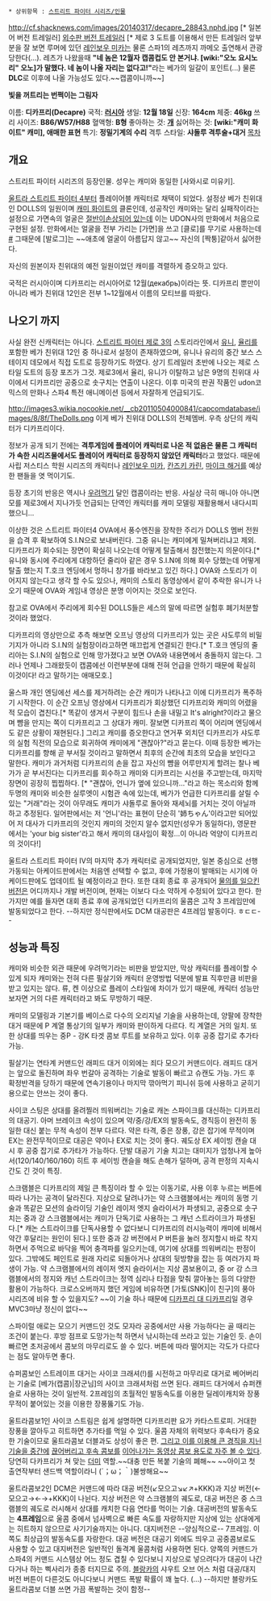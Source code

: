  * 상위항목 : [[스트리트 파이터 시리즈/인물]]

http://cf.shacknews.com/images/20140317/decapre_28843.nphd.jpg
{{{#!html
<object width="560" height="315"><param name="movie" value="//www.youtube.com/v/rKJruVAtSWw?version=3&amp;hl=ko_KR"></param><param name="allowFullScreen" value="true"></param><param name="allowscriptaccess" value="always"></param><embed src="//www.youtube.com/v/rKJruVAtSWw?version=3&amp;hl=ko_KR" type="application/x-shockwave-flash" width="560" height="315" allowscriptaccess="always" allowfullscreen="true"></embed></object>
}}}[* 일본어 버전 트레일러]
[http://www.youtube.com/watch?v=dC-Hl33Xqpk 외수판 버전 트레일러]
[* 제로 3 도트를 이용해서 만든 트레일러 앞부분을 잘 보면 루머에 있던 [[레인보우 미카]]는 물론 스파1의 레츠까지 까메오 출연해서 관광당한다(...). 레츠가 나왔을때 '''"네 놈은 12월자 캡콤컵도 안 본거냐. [wiki:"오노 요시노리" 오노]가 말했다. 네 놈이 나올 자리는 없다고!"'''라는 베가의 일갈이 포인트(...) 물론 '''DLC'''로 이후에 나올 가능성도 있다.~~캡콤이니까~~]

'''빛을 꺼트리는 번쩍이는 그림자'''

이름: '''디카프리(Decapre)'''
국적: '''[[러시아]]'''
생일: '''12월 18일'''
신장: '''164cm'''
체중: '''46kg'''
쓰리 사이즈: '''B86/W57/H88'''
혈액형: '''B형'''
좋아하는 것: '''[[개]]'''
싫어하는 것: '''[wiki:"캐미 화이트" 캐미], 애매한 표현'''
특기: '''정밀기계의 수리'''
격투 스타일: '''샤돌루 격투술+대거'''
[[목차]]
== 개요 ==
스트리트 파이터 시리즈의 등장인물. 성우는 캐미와 동일한 [사와시로 미유키].

[[울트라 스트리트 파이터 4]]부터 플레이어블 캐릭터로 채택이 되었다. 설정상 베가 친위대인 DOLLS의 일원이며 [[캐미 화이트]]의 클론인데, 성공작인 캐미와는 달리 실패작이라는 설정으로 가면속의 얼굴은 [http://i.imgur.com/IRUZfhv.jpg 절반이][http://www.vg247.com/2014/03/18/ultra-street-fighter-4-decapre-art-shows-early-character-designs/ 손상되어 있는데] 이는 UDON사의 만화에서 처음으로 구현된 설정. 만화에서는 얼굴을 전부 가리는 [가면]을 쓰고 [클로]를 무기로 사용하는데[http://www.comicvine.com/decapre/4005-42752/images/ #] 그때문에 [발로그]는 ~~애초에 얼굴이 아름답지 않고~~ 자신의 [짝퉁]같아서 싫어한다.

자신의 원본이자 친위대의 예전 일원이었던 캐미를 격렬하게 증오하고 있다.

국적은 러시아이며 디카프리는 러시아어로 12월(декабрь)이라는 뜻. 디카프리 뿐만이 아니라 베가 친위대 12인은 전부 1~12월에서 이름의 모티브를 따왔다.

== 나오기 까지 ==
사실 완전 신캐릭터는 아니다. [[스트리트 파이터 제로 3]]의 스토리라인에서 [[유니]], [[율리]]를 포함한 베가 친위대 12인 중 하나로서 설정이 존재하였으며, 유니나 유리의 중간 보스 스테이지 데모에서 직접 도트로 등장하기도 하였다. 상기 트레일러 초반에 나오는 제로 스타일 도트의 등장 포즈가 그것. 제로3에서 율리, 유니가 이탈하고 남은 9명의 친위대 사이에서 디카프리만 공중으로 솟구치는 연출이 나온다. 이후 미국의 판권 작품인 udon코믹스의 만화나 스파4 특전 애니메이션 등에서 자잘하게 언급되기도.

http://images3.wikia.nocookie.net/__cb20110504000841/capcomdatabase/images/8/8f/TheDolls.png
이게 베가 친위대 DOLLS의 전체멤버. 우측 상단의 캐릭터가 디카프리이다.
 
정보가 공개 되기 전에는 '''격투게임에 플레이어 캐릭터로 나온 적 없음은 물론 그 캐릭터가 속한 시리즈물에서도 플레이어 캐릭터로 등장하지 않았던 캐릭터'''라고 했었다. 때문에 사립 저스티스 학원 시리즈의 캐릭터나 [[레인보우 미카]], [[칸즈키 카린]], [[마이크 해거]]를 예상한 팬들을 엿 먹이기도.

등장 초기의 반응은 역시나 [[우려먹기]] 달인 캡콤이라는 반응. 사실상 극히 매니아 아니면 모를 제로3에서 지나가듯 언급되는 단역인 캐릭터를 캐미 모델링 재활용해서 내다시피 했으니... 

이상한 것은 스트리트 파이터4 OVA에서 풍수엔진을 장착한 주리가 DOLLS 멤버 전원을 습격 후 확보하여 S.I.N으로 보내버린다. 그중 유니는 캐미에게 밀쳐버리냐고 제외. 디카프리가 회수되는 장면이 확실히 나오는데 어떻게 탈출해서 참전했는지 의문이다.[* 유니와 동시에 주리에게 대항하던 줄리아 같은 경우 S.I.N에 의해 회수 당했는데 어떻게 탈출 했는지 T.호크 엔딩에서 멍하니 창가를 바라보고 있긴 하다.] OVA와 스토리가 이어지지 않는다고 생각 할 수도 있으나, 캐미의 스토리 동영상에서 같이 추락한 유니가 나오기 때문에 OVA와 게임내 영상은 분명 이어지는 것으로 보인다.

참고로 OVA에서 주리에게 회수된 DOLLS들은 세스의 말에 따르면 실험후 폐기처분할 것이라 했었다.

디카프리의 영상만으로 추측 해보면 오프닝 영상의 디카프리가 있는 곳은 샤도루의 비밀기지가 아니라 S.I.N의 실험장이라고하면 매끄럽게 연결되긴 한다.[* T.호크 엔딩의 줄리아는 S.I.N의 실험으로 인해 망가졌다고 보면 OVA와 내용면에서 충돌하지 않는다. 그러나 언제나 그래왔듯이 캡콤에선 이런부분에 대해 전혀 언급을 안하기 때문에 확실히 이것이다! 라고 말하기는 애매모호.]

울스파 개인 엔딩에선 세스를 제거하려는 순간 캐미가 나타나고 이에 디카프리가 폭주하기 시작한다. 이 순간 오프닝 영상에서 디카프리가 회상했던 디카프리와 캐미의 어렸을적 모습이 겹친다.[* 똑같이 생겨서 구분이 힘드나 손을 내밀고 It's alright?이라고 물으며 뺨을 만지는 쪽이 디카프리고 그 상대가 캐미. 잘보면 디카프리 쪽이 어리며 엔딩에서도 같은 상황이 재현된다.]  그리고 캐미를 증오한다고 연거푸 외치던 디카프리가 샤도루의 실험 직전의 모습으로 회귀하여 캐미에게 "괜찮아?"라고 묻는다. 이때 등장한 베가는 디카프리를 향해 곧 부서질 것이라고 말하면서 최후의 순간에 최초의 모습을 보인다고 말한다. 캐미가 과거처럼 디카프리의 손을 잡고 자신의 뺨을 어루만지게 할려는 찰나 베가가 곧 부서진다는 디카프리를 회수하고 캐미와 디카프리는 시선을 주고받는데, 마지막 장면이 굉장히 찝찝하다. [* "괜찮아, 언니가 옆에 있으니까..."라고 하는 목소리와 함께 두명의 캐미와 비슷한 실루엣이 시험관 속에 있는데, 베가가 언급한 디카프리를 살릴 수 있는 "거래"라는 것이 아무래도 캐미가 샤돌루로 돌아와 재세뇌를 거치는 것이 아닐까 하고 추정된다. 일어판에서는 저 '언니'라는 표현이 단순히 '姉ちゃん'이라고만 되어있어 저 대사가 디카프리의 것인지 캐미의 것인지 알수 없지만(성우가 동일하다), 영문판에서는 'your big sister'라고 해서 캐미의 대사임이 확정...이 아니라 억양이 디카프리의 것이다!]

울트라 스트리트 파이터 IV의 마지막 추가 캐릭터로 공개되었지만, 일본 중심으로 선행가동되는 아케이드판에서는 처음엔 선택할 수 없고, 후에 가정용이 발매되는 시기에 아케이드판에도 업데이트 될 예정이라고 한다. 또한 대회 종료 후 공개되어 [[사기 캐릭터|물의를 일으킨 버전]]은 어디까지나 개발 버전이며, 현재는 이보다 다소 약하게 수정되어 있다고 한다. 한가지만 예를 들자면 대회 종료 후에 공개되었던 디카프리의 울콤은 고작 3 프레임만에 발동되었다고 한다. --하지만 정식판에서도 DCM 대공판은 4프레임 발동이다. ㅎㄷㄷ--

== 성능과 특징 ==
캐미와 비슷한 외관 때문에 우려먹기라는 비판을 받았지만, 막상 캐릭터를 플레이할 수 있게 되자 캐미와는 전혀 다른 필살기와 캐릭터 운영방법 덕분에 발표 직후만큼 비판을 받고 있지는 않다. 류, 켄 이상으로 플레이 스타일에 차이가 있기 때문에, 캐릭터 성능만 보자면 거의 다른 캐릭터라고 봐도 무방하기 때문. 

캐미의 모델링과 기본기를 베이스로 다수의 오리지널 기술을 사용하는데, 양팔에 장착한 대거 때문에 P 계열 통상기의 일부가 캐미와 판이하게 다르다. 킥 계열은 거의 일치. 또한 상대를 띄우는 중P - 강K 타겟 콤보 루트를 보유하고 있다. 이후 공중 잡기로 추가타 가능. 

필살기는 연타계 커맨드인 래피드 대거 이외에는 죄다 모으기 커맨드이다. 래피드 대거는 앞으로 돌진하며 좌우 번갈아 공격하는 기술로 발동이 빠르고 슈캔도 가능. 가드 후 확정반격을 당하기 때문에 연속기용이나 마지막 깎아먹기 피니쉬 등에 사용하고 굳히기 용으로는 안쓰는 것이 좋다. 

사이코 스팅은 상대를 올려찔러 띄워버리는 기술로 캐논 스파이크를 대신하는 디카프리의 대공기. 아머 브레이크 속성이 있으며 약/중/강/EX의 발동속도, 경직등이 완전히 동일한 대신 붙는 무적 속성이 전부 다르다. 약은 타격, 중은 장풍, 강은 잡기에 무적이며 EX는 완전무적이므로 대공은 약이나 EX로 치는 것이 좋다. 궤도상 EX 세이빙 캔슬 대시 후 공중 잡기로 추가타가 가능하다. 단발 대공기 기술 치고는 대미지가 엄청나게 높아서(120/140/160/160) 히트 후 세이빙 캔슬을 해도 손해가 덜하며, 공격 판정의 지속시간도 긴 것이 특징. 

스크램블은 디카프리의 제일 큰 특징이라 할 수 있는 이동기로, 사용 이후 누르는 버튼에 따라 나가는 공격이 달라진다. 지상으로 달려나가는 약 스크램블에서는 캐미의 동명 기술과 똑같은 모션의 슬라이딩 기술인 레이저 엣지 슬라이서가 파생되고, 공중으로 솟구치는 중과 강 스크램블에서는 캐미가 단독기로 사용하는 그 캐넌 스트라이크가 파생된다.[* 캐논 스트라이크를 단독사용할 수 없다보니 디카프리의 러시능력이 캐미에 비해서 약간 후달리는 원인이 된다.] 또한 중과 강 버전에서 P 버튼을 눌러 정지할시 바로 착지하면서 주먹으로 바닥을 찍어 충격파를 일으키는데, 여기에 상대를 띄워버리는 판정이 있다. 그밖에도 페인트로 원래 자리로 되돌아거나 상대의 뒷방향을 잡는 등 여러가지 파생이 가능. 약 스크램블에서의 레이저 엣지 슬라이서는 지상 콤보용이고, 중 or 강 스크램블에서의 정지와 캐넌 스트라이크는 정역 심리나 타점을 맞춰 깔아놓는 등의 다양한 활용이 가능하다. 크로스오버까지 했던 게임에 비유하면 [가토(SNK)|이 친구]의 풍아 시리즈에 비유 할 수 있을지도? ~~이 기술 하나 때문에 [https://www.youtube.com/watch?v=LUvwHmw_9aY 디카프리 대 디카프리]일 경우 MVC3마냥 정신이 없다~~

스파이럴 애로는 모으기 커맨드인 것도 모자라 공중에서만 사용 가능하다는 골 때리는 조건이 붙는다. 후방 점프로 도망가는척 하면서 낚시하는데 쓰라고 있는 기술인 듯. 손이 빠르면 초저공에서 콤보의 마무리로도 쓸 수 있다. 버튼에 따라 떨어지는 각도가 다르다는 점도 알아두면 좋다.

슈퍼콤보인 스트레이프 대거는 사이코 크래셔(!)를 시전하고 마무리로 대거로 베어버리는 기술로 [베가(캡콤)|장군님]의 사이코 크래셔처럼 쓰면 된다. 래피드 대거에서 슈퍼캔슬로 사용하는 것이 일반적. 2프레임의 초월적인 발동속도를 이용한 딜레이캐치와 장풍무적이 붙어있는 것을 이용한 장풍뚫기도 가능.

울트라콤보1인 사이코 스트림은 쉽게 설명하면 디카프리판 요가 카타스트로피. 거대한 장풍을 깔아두고 히트하면 추가타를 먹일 수 있다. 울콤 자체의 위력보다 후속타가 중요한 기술이므로 울트라콤보 더블과도 상성이 좋은 편. [https://www.youtube.com/watch?v=Y2IrbrOgwRk 그리고 이를 이용해 큰 경직을 지닌 기술을 중간에] [https://www.youtube.com/watch?v=cmzNQ6mIOfg 끊어버리고 후속 콤보를] [https://www.youtube.com/watch?v=43w9ykAsTys 이어나가는 동영상 콤보 용도로 자주 볼 수 있다]. 당연히 다카프리가 쳐 맞는 [[더미]] 역할.~~대충 만든 복붙 기술의 폐해~~ ~~아이고 첫 출연작부터 샌드백 역할이라니 (´；ω；｀)불쌍해요~~
 
울트라콤보2인 DCM은 커맨드에 따라 대공 버전(↙모으고↘↙↗+KKK)과 지상 버전(←모으고→←→+KKK)이 나뉜다. 지상 버전은 약 스크램블의 궤도로, 대공 버전은 중 스크램블의 궤도로 러시해서 상대를 캐치한 다음 연타를 먹이는 기술. 대공버전의 발동속도는 '''4프레임'''으로 울콤 중에서 넘사벽으로 빠른 속도를 자랑하지만 지상에 있는 상대에게는 히트하지 않으므로 사기기술까지는 아니다. 대지버전은 --양심적으로-- 7프레임. 이쪽도 최상급의 발동속도를 자랑한다. 대공 버전은 대공기 외에도 띄우고 공중콤보로도 사용할 수 있고 대지버전은 일반적인 돌격계 울콤처럼 사용하면 된다. 양쪽의 커맨드가 스파4의 커맨드 시스템상 어느 정도 겹칠 수 있다보니 지상으로 넣으려다가 대공이 나간다거나 하는 삑사리가 종종 터지므로 주의. [[블랑카]]의 샤우트 오브 어스 처럼 대공/대지 버전 버튼이 다른것도 아니다보니 커맨드 폭발 확률이 꽤 높다. (...) --하지만 블랑카도 울트라콤보 더블 쓰면 가끔 폭발하는 것이 함정--
